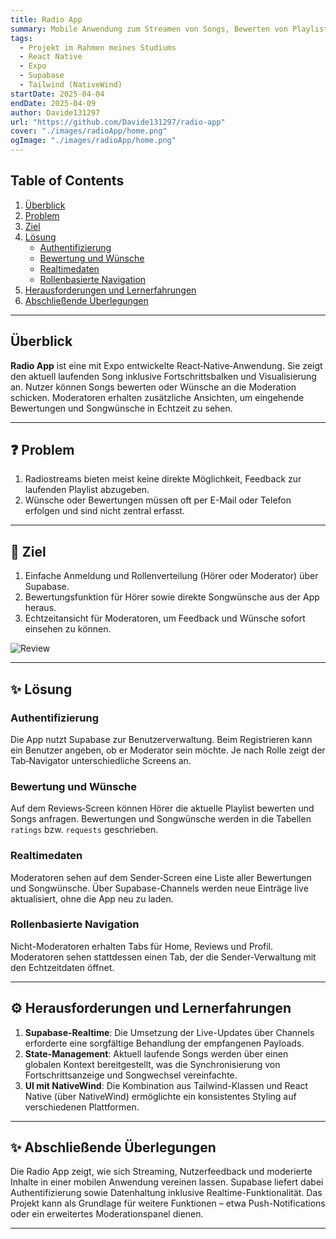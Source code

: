 ```yaml
---
title: Radio App
summary: Mobile Anwendung zum Streamen von Songs, Bewerten von Playlists und Verwalten von Songwünschen.
tags:
  - Projekt im Rahmen meines Studiums
  - React Native
  - Expo
  - Supabase
  - Tailwind (NativeWind)
startDate: 2025-04-04
endDate: 2025-04-09
author: Davide131297
url: "https://github.com/Davide131297/radio-app"
cover: "./images/radioApp/home.png"
ogImage: "./images/radioApp/home.png"
---
```


## Table of Contents

1. [Überblick](#overview)
2. [Problem](#problem)
3. [Ziel](#goal)
4. [Lösung](#solution)
   - [Authentifizierung](#authentifizierung)
   - [Bewertung und Wünsche](#bewertung-und-wuensche)
   - [Realtimedaten](#realtimedaten)
   - [Rollenbasierte Navigation](#rollenbasierte-navigation)
5. [Herausforderungen und Lernerfahrungen](#challenges-and-learnings)
6. [Abschließende Überlegungen](#final-thoughts)

---

## Überblick

**Radio App** ist eine mit Expo entwickelte React‑Native‑Anwendung. Sie zeigt den aktuell laufenden Song inklusive Fortschrittsbalken und Visualisierung an. Nutzer können Songs bewerten oder Wünsche an die Moderation schicken. Moderatoren erhalten zusätzliche Ansichten, um eingehende Bewertungen und Songwünsche in Echtzeit zu sehen.

---

## ❓ Problem

1. Radiostreams bieten meist keine direkte Möglichkeit, Feedback zur laufenden Playlist abzugeben.
2. Wünsche oder Bewertungen müssen oft per E-Mail oder Telefon erfolgen und sind nicht zentral erfasst.

---

## 🎯 Ziel

1. Einfache Anmeldung und Rollenverteilung (Hörer oder Moderator) über Supabase.
2. Bewertungsfunktion für Hörer sowie direkte Songwünsche aus der App heraus.
3. Echtzeitansicht für Moderatoren, um Feedback und Wünsche sofort einsehen zu können.

![Review](./images/radioApp/review.png)

---

## ✨ Lösung

### Authentifizierung

Die App nutzt Supabase zur Benutzerverwaltung. Beim Registrieren kann ein Benutzer angeben, ob er Moderator sein möchte.
Je nach Rolle zeigt der Tab‑Navigator unterschiedliche Screens an​.

### Bewertung und Wünsche

Auf dem Reviews‑Screen können Hörer die aktuelle Playlist bewerten und Songs anfragen. Bewertungen und Songwünsche werden in die Tabellen `ratings` bzw. `requests` geschrieben​.

### Realtimedaten

Moderatoren sehen auf dem Sender‑Screen eine Liste aller Bewertungen und Songwünsche. Über Supabase-Channels werden neue Einträge live aktualisiert, ohne die App neu zu laden​.

### Rollenbasierte Navigation

Nicht-Moderatoren erhalten Tabs für Home, Reviews und Profil. Moderatoren sehen stattdessen einen Tab, der die Sender-Verwaltung mit den Echtzeitdaten öffnet​.

---

## ⚙️ Herausforderungen und Lernerfahrungen

1. **Supabase-Realtime**: Die Umsetzung der Live-Updates über Channels erforderte eine sorgfältige Behandlung der empfangenen Payloads.
2. **State-Management**: Aktuell laufende Songs werden über einen globalen Kontext bereitgestellt, was die Synchronisierung von Fortschrittsanzeige und Songwechsel vereinfachte​.
3. **UI mit NativeWind**: Die Kombination aus Tailwind-Klassen und React Native (über NativeWind) ermöglichte ein konsistentes Styling auf verschiedenen Plattformen.

---

## ✨ Abschließende Überlegungen

Die Radio App zeigt, wie sich Streaming, Nutzerfeedback und moderierte Inhalte in einer mobilen Anwendung vereinen lassen. Supabase liefert dabei Authentifizierung sowie Datenhaltung inklusive Realtime-Funktionalität. Das Projekt kann als Grundlage für weitere Funktionen – etwa Push-Notifications oder ein erweitertes Moderationspanel dienen.

---
